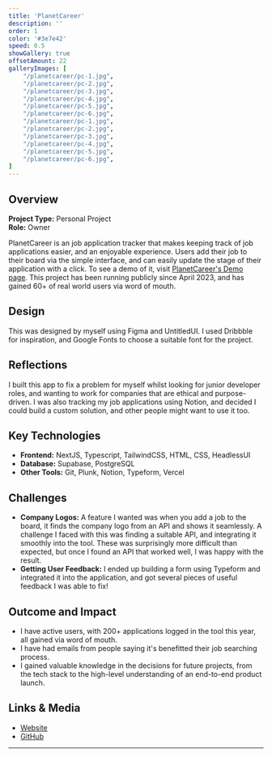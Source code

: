 ```yaml
---
title: 'PlanetCareer'
description: ''
order: 1
color: '#3e7e42'
speed: 0.5
showGallery: true
offsetAmount: 22
galleryImages: [
    "/planetcareer/pc-1.jpg",
    "/planetcareer/pc-2.jpg",
    "/planetcareer/pc-3.jpg",
    "/planetcareer/pc-4.jpg",
    "/planetcareer/pc-5.jpg",
    "/planetcareer/pc-6.jpg",
    "/planetcareer/pc-1.jpg",
    "/planetcareer/pc-2.jpg",
    "/planetcareer/pc-3.jpg",
    "/planetcareer/pc-4.jpg",
    "/planetcareer/pc-5.jpg",
    "/planetcareer/pc-6.jpg",
]
---
```


## Overview

**Project Type:** Personal Project  
**Role:** Owner

PlanetCareer is an job application tracker that makes keeping track of job applications easier, and an enjoyable experience. Users add their job to their board via the simple interface, and can easily update the stage of their application with a click. To see a demo of it, visit [PlanetCareer's Demo page](https://www.planetcareer.co.uk/dashboard-demo). This project has been running publicly since April 2023, and has gained 60+ of real world users via word of mouth.

## Design

This was designed by myself using Figma and UntitledUI. I used Dribbble for inspiration, and Google Fonts to choose a suitable font for the project.

## Reflections

I built this app to fix a problem for myself whilst looking for junior developer roles, and wanting to work for companies that are ethical and purpose-driven. I was also tracking my job applications using Notion, and decided I could build a custom solution, and other people might want to use it too.

## Key Technologies

- **Frontend:** NextJS, Typescript, TailwindCSS, HTML, CSS, HeadlessUI
- **Database:** Supabase, PostgreSQL
- **Other Tools:** Git, Plunk, Notion, Typeform, Vercel

## Challenges

- **Company Logos:** A feature I wanted was when you add a job to the board, it finds the company logo from an API and shows it seamlessly. A challenge I faced with this was finding a suitable API, and integrating it smoothly into the tool. These was surprisingly more difficult than expected, but once I found an API that worked well, I was happy with the result.
- **Getting User Feedback:** I ended up building a form using Typeform and integrated it into the application, and got several pieces of useful feedback I was able to fix!

## Outcome and Impact

- I have active users, with 200+ applications logged in the tool this year, all gained via word of mouth.
- I have had emails from people saying it's benefitted their job searching process.
- I gained valuable knowledge in the decisions for future projects, from the tech stack to the high-level understanding of an end-to-end product launch.

## Links & Media

- [Website](https://www.planetcareer.co.uk/)
- [GitHub](https://github.com/kelsiesmurphy/planetcareer)

---
